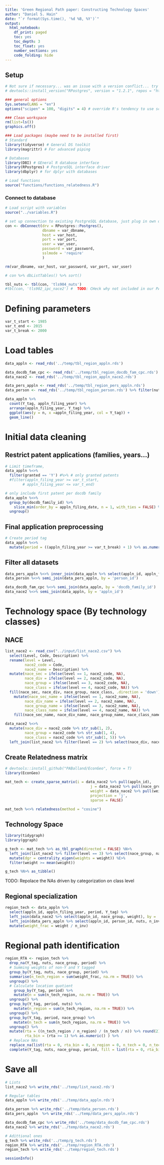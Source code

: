 ```yaml
---
title: 'Green Regional Path paper: Constructing Technology Spaces'
author: "Daniel S. Hain"
date: "`r format(Sys.time(), '%d %B, %Y')`"
output:
  html_notebook:
    df_print: paged
    toc: yes
    toc_depth: 3
    toc_float: yes
    number_sections: yes
    code_folding: hide
---
```


## Setup

```r
# Not sure if necessary... was an issue with a version conflict... try new version in the future again...
# devtools::install_version("RPostgres", version = "1.2.1", repos = "http://cran.us.r-project.org")

### general options
Sys.setenv(LANG = "en")
options("scipen" = 100, "digits" = 4) # override R's tendency to use scientific notation

### Clean workspace
rm(list=ls())
graphics.off()

### Load packages (maybe need to be installed first)
# Standard
library(tidyverse) # General DS toolkit
library(magrittr) # For advanced piping

# Databases
library(DBI) # GEneral R database interface
library(RPostgres) # PostgreSQL interface driver 
library(dbplyr) # for dplyr with databases

# Load functions
source("functions/functions_relatedness.R")
```

### Connect to database

```r
# Load script with variables
source("../variables.R")

# set up connection to existing PostgreSQL database, just plug in own details
con <- dbConnect(drv = RPostgres::Postgres(), 
                 dbname = var_dbname,
                 host = var_host, 
                 port = var_port,
                 user = var_user, 
                 password = var_password,
                 sslmode = 'require'
                 )

rm(var_dbname, var_host, var_password, var_port, var_user)
```

```r
# con %>% dbListTables() %>% sort()
```

```r
tbl_nuts <- tbl(con, 'tls904_nuts')
#tbl(con, 'tls902_ipc_nace2') #  TODO: CHeck why not included in our PATSTAT
```


# Defining parameters

```r
var_t_start <- 1985
var_t_end <- 2015
var_t_break <- 2000
```

# Load tables

```r
data_appln <- read_rds('../temp/tbl_region_appln.rds')

data_docdb_fam_cpc <- read_rds('../temp/tbl_region_docdb_fam_cpc.rds')
data_nace2 <- read_rds('../temp/tbl_region_appln_nace2.rds') 

data_pers_appln <- read_rds('../temp/tbl_region_pers_appln.rds')
data_person <- read_rds('../temp/tbl_region_person.rds') %>% filter(nuts_level == 3)
```

```r
data_appln %>% 
  count(Y_tag, appln_filing_year) %>%
  arrange(appln_filing_year, Y_tag) %>%
  ggplot(aes(y = n, x =appln_filing_year, col = Y_tag)) +
  geom_line()
```


# Initial data cleaning

## Restrict patent applications (families, years...)

```r
# Limit timeframe,
data_appln %<>%
  filter(granted == 'Y') #%>% # only granted patents
  #filter(appln_filing_year >= var_t_start,
        # appln_filing_year <= var_t_end) 
```


```r
# only include first patent per docdb family
data_appln %<>%
  group_by(docdb_family_id) %>%
    slice_min(order_by = appln_filing_date, n = 1, with_ties = FALSE) %>%
  ungroup() 
```

## Final application preprocessing

```r
# Create period tag
data_appln %<>%
  mutate(period = ((appln_filing_year >= var_t_break) + 1) %>% as.numeric() %>% as.character()) 
```

## Filter all datasets

```r
data_pers_appln %<>% inner_join(data_appln %>% select(appln_id, appln_filing_year, Y_tag), by = 'appln_id')
data_person %<>% semi_join(data_pers_appln, by = 'person_id')

data_docdb_fam_cpc %<>% semi_join(data_appln, by = 'docdb_family_id')
data_nace2 %<>% semi_join(data_appln, by = 'appln_id')
```


# Technology space (By technology classes)

## NACE 

```r
list_nace2 <- read_csv("../input/list_nace2.csv") %>%
  select(Level, Code, Description) %>%
  rename(level = Level,
         nace2_code = Code,
         nace2_name = Description) %>%
  mutate(nace_sec = ifelse(level == 1, nace2_code, NA),
         nace_div = ifelse(level == 2, nace2_code, NA),
         nace_group = ifelse(level == 3, nace2_code, NA),
         nace_class = ifelse(level == 4, nace2_code, NA)) %>%
  fill(nace_sec, nace_div, nace_group, nace_class, .direction = 'down') %>%
    mutate(nace_sec_name = ifelse(level == 1, nace2_name, NA),
         nace_div_name = ifelse(level == 2, nace2_name, NA),
         nace_group_name = ifelse(level == 3, nace2_name, NA),
         nace_class_name = ifelse(level == 4, nace2_name, NA)) %>%
    fill(nace_sec_name, nace_div_name, nace_group_name, nace_class_name, .direction = 'down') 
```


```r
data_nace2 %<>% 
  mutate(nace_div = nace2_code %>% str_sub(1, 2),
         nace_group = nace2_code %>% str_sub(1, 4),
         nace_class = nace2_code %>% str_sub(1, 5)) %>%
  left_join(list_nace2 %>% filter(level == 2) %>% select(nace_div, nace_sec), by = 'nace_div')
```

## Create Relatedness matrix

```r
# devtools::install_github("PABalland/EconGeo", force = T)
library(EconGeo)
```

```r
mat_tech <- create_sparse_matrix(i = data_nace2 %>% pull(appln_id),
                                       j = data_nace2 %>% pull(nace_group),
                                       weight = data_nace2 %>% pull(weight),
                                       projection = 'j',
                                       sparse = FALSE)
```

```r
mat_tech %<>% relatedness(method = "cosine")
```

## Technology Space

```r
library(tidygraph)
library(ggraph)
```

```r
g_tech <- mat_tech %>% as_tbl_graph(directed = FALSE) %N>%
  left_join(list_nace2 %>% filter(level == 3) %>% select(nace_group, nace_sec_name, nace_group_name), by = c('name' = 'nace_group')) %>%
  mutate(dgr = centrality_eigen(weights = weight)) %E>%
  filter(weight >= mean(weight))
```

```r
g_tech %N>% as_tibble() 
```

TODO: Repolace the NAs driven by categorization on class level


## Regional specialization

```r
region_tech <- data_appln %>%
  select(appln_id, appln_filing_year, period, Y_tag) %>%
  left_join(data_nace2 %>% select(appln_id, nace_group, weight), by = 'appln_id') %>%
  left_join(data_pers_appln %>% select(appln_id, person_id, nuts, n_inv), by = 'appln_id') %>%
  mutate(weight_frac = weight / n_inv)
```

# Regional path identification

```r
region_RTA <- region_tech %>%  
  drop_na(Y_tag, nuts, nace_group, period) %>%
  # Summing weights of non-Y and Y tagged 
  group_by(Y_tag, nuts, nace_group, period) %>%
  summarise(n_tech_region = sum(weight_frac, na.rm = TRUE)) %>%
  ungroup() %>%
  # Calculate location quotient
    group_by(Y_tag, period) %>%
    mutate(n = sum(n_tech_region, na.rm = TRUE)) %>%
  ungroup() %>%
  group_by(Y_tag, period, nuts) %>%
    mutate(n_region = sum(n_tech_region, na.rm = TRUE)) %>%
  ungroup() %>%
  group_by(Y_tag, period, nace_group) %>%
    mutate(n_tech = sum(n_tech_region, na.rm = TRUE)) %>%
  ungroup() %>%
  mutate(rta = ((n_tech_region / n_region) / (n_tech / n)) %>% round(2),
         rta_bin = (rta >= 1) %>% as.numeric() ) %>%
  # Replace NAs
  replace_na(list(rta = 0, rta_bin = 0, n_region = 0, n_tech = 0, n_tech_region = 0, n = 0)) %>%
  complete(Y_tag, nuts, nace_group, period, fill = list(rta = 0, rta_bin = 0, n_region = 0, n_tech = 0, n_tech_region = 0, n = 0))
```
<!---

# Get applicants

Note: This is only the applicants for patents filed by inventors 
Note2: DO THAT SOMEWHERE EARLIER

```r
tbl_appln <- tbl(con, 'tls201_appln')
tbl_pers_appln <- tbl(con, 'tls207_pers_appln') 
tbl_person <- tbl(con, 'tls206_person')
```


```r
tbl_applt_list <- tbl_pers_appln %>%
  filter(applt_seq_nr > 0) %>%
  select(-applt_seq_nr, invt_seq_nr) %>%
  semi_join(data_appln %>% select(appln_id), by = 'appln_id', copy = TRUE) %>%
  distinct(person_id) %>%
  compute()
```

```r
# TODO: Also merge in Y-tag and year
tbl_applt_appln_all <- tbl_pers_appln %>%
  semi_join(tbl_applt_list, by = 'person_id') %>% 
  left_join(tbl_appln %>% select(appln_id, appln_filing_year), by = 'appln_id') %>%  
  compute()
```

```r
tbl_applt <- tbl_person %>%
  semi_join(tbl_applt_list, by = 'person_id') %>%
  compute()
```
--->



# Save all

```r
# Lists
list_nace2 %>% write_rds('../temp/list_nace2.rds')

# Regular tables
data_appln %>% write_rds('../temp/data_appln.rds')

data_person %>% write_rds('../temp/data_person.rds')
data_pers_appln  %>% write_rds('../temp/data_pers_appln.rds')

data_docdb_fam_cpc %>% write_rds('../temp/data_docdb_fam_cpc.rds')
data_nace2 %>% write_rds('../temp/data_nace2.rds')

# Adittional ones
g_tech %>% write_rds('../temp/g_tech.rds')
region_RTA %>% write_rds('../temp/region_RTA.rds')
region_tech %>% write_rds('../temp/region_tech.rds')
```

```r
sessionInfo()
```

